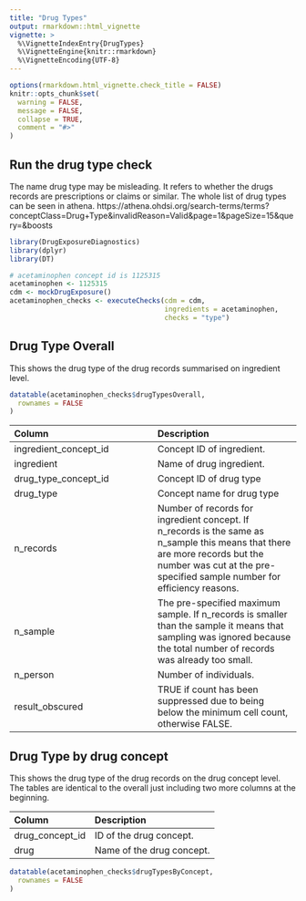 ```yaml
---
title: "Drug Types"
output: rmarkdown::html_vignette
vignette: >
  %\VignetteIndexEntry{DrugTypes}
  %\VignetteEngine{knitr::rmarkdown}
  %\VignetteEncoding{UTF-8}
---
```


```r
options(rmarkdown.html_vignette.check_title = FALSE)
knitr::opts_chunk$set(
  warning = FALSE,
  message = FALSE,
  collapse = TRUE,
  comment = "#>"
)
```

## Run the drug type check
The name drug type may be misleading. It refers to whether the drugs records are prescriptions or claims or similar. The whole list of drug types can be seen in athena. https://athena.ohdsi.org/search-terms/terms?conceptClass=Drug+Type&invalidReason=Valid&page=1&pageSize=15&query=&boosts

```r
library(DrugExposureDiagnostics)
library(dplyr)
library(DT)

# acetaminophen concept id is 1125315
acetaminophen <- 1125315
cdm <- mockDrugExposure()
acetaminophen_checks <- executeChecks(cdm = cdm, 
                                      ingredients = acetaminophen, 
                                      checks = "type")
```

## Drug Type Overall
This shows the drug type of the drug records summarised on ingredient level.

```r
datatable(acetaminophen_checks$drugTypesOverall,
  rownames = FALSE
)
```

| Column  | Description |
:------------- | :------------- |
ingredient_concept_id | Concept ID of ingredient. |
ingredient  | Name of drug ingredient. |
drug_type_concept_id  | Concept ID of drug type |  
drug_type  | Concept name for drug type |     
n_records | Number of records for ingredient concept. If n_records is the same as n_sample this means that there are more records but the number was cut at the pre-specified sample number for efficiency reasons. |
n_sample | The pre-specified maximum sample. If n_records is smaller than the sample it means that sampling was ignored because the total number of records was already too small. |
n_person | Number of individuals. |
result_obscured | TRUE if count has been suppressed due to being below the minimum cell count, otherwise FALSE. |


## Drug Type by drug concept
This shows the drug type of the drug records on the drug concept level. The tables are identical to the overall just including two more columns at the beginning. \


| Column  | Description |
:------------- | :------------- |
drug_concept_id  | ID of the drug concept. |
drug  | Name of the drug concept. |

```r
datatable(acetaminophen_checks$drugTypesByConcept,
  rownames = FALSE
)
```
